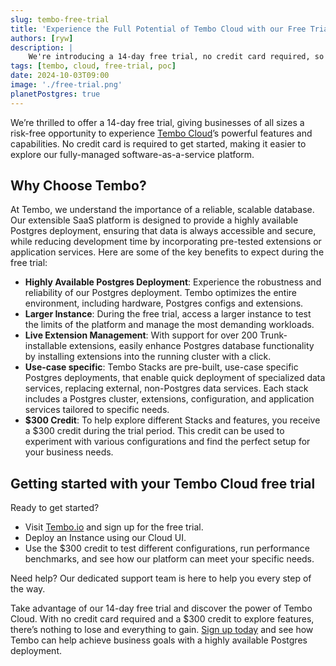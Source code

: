 ```yaml
---
slug: tembo-free-trial
title: 'Experience the Full Potential of Tembo Cloud with our Free Trial'
authors: [ryw]
description: |
    We're introducing a 14-day free trial, no credit card required, so you can get hands-on experience. No strings attached!
tags: [tembo, cloud, free-trial, poc]
date: 2024-10-03T09:00
image: './free-trial.png'
planetPostgres: true
---
```


We’re thrilled to offer a 14-day free trial, giving businesses of all sizes a risk-free opportunity to experience [Tembo Cloud](https://cloud.tembo.io/)’s powerful features and capabilities. No credit card is required to get started, making it easier to explore our fully-managed software-as-a-service platform.

## Why Choose Tembo?

At Tembo, we understand the importance of a reliable, scalable database. Our extensible SaaS platform is designed to provide a highly available Postgres deployment, ensuring that data is always accessible and secure, while reducing development time by incorporating pre-tested extensions or application services. Here are some of the key benefits to expect during the free trial:

-   **Highly Available Postgres Deployment**: Experience the robustness and reliability of our Postgres deployment. Tembo optimizes the entire environment, including hardware, Postgres configs and extensions.
-   **Larger Instance**: During the free trial, access a larger instance to test the limits of the platform and manage the most demanding workloads.
-   **Live Extension Management**: With support for over 200 Trunk-installable extensions, easily enhance Postgres database functionality by installing extensions into the running cluster with a click.
-   **Use-case specific**: Tembo Stacks are pre-built, use-case specific Postgres deployments, that enable quick deployment of specialized data services, replacing external, non-Postgres data services. Each stack includes a Postgres cluster, extensions, configuration, and application services tailored to specific needs.
-   **$300 Credit**: To help explore different Stacks and features, you receive a $300 credit during the trial period. This credit can be used to experiment with various configurations and find the perfect setup for your business needs.

## Getting started with your Tembo Cloud free trial

Ready to get started?

-   Visit [Tembo.io](https://cloud.tembo.io/) and sign up for the free trial.
-   Deploy an Instance using our Cloud UI.
-   Use the $300 credit to test different configurations, run performance benchmarks, and see how our platform can meet your specific needs.

Need help? Our dedicated support team is here to help you every step of the way.

Take advantage of our 14-day free trial and discover the power of Tembo Cloud. With no credit card required and a $300 credit to explore features, there’s nothing to lose and everything to gain. [Sign up today](https://cloud.tembo.io/sign-up) and see how Tembo can help achieve business goals with a highly available Postgres deployment.
